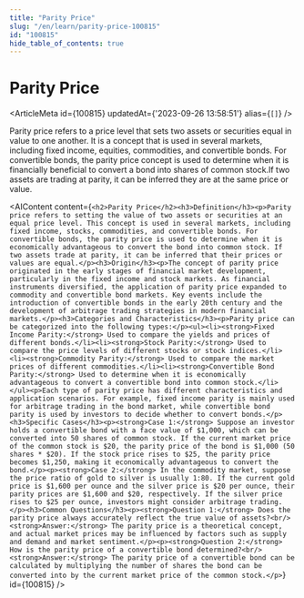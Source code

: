 ```yaml
---
title: "Parity Price"
slug: "/en/learn/parity-price-100815"
id: "100815"
hide_table_of_contents: true
---
```



# Parity Price

<ArticleMeta id={100815} updatedAt={'2023-09-26 13:58:51'} alias={`[]`} />
<div className='border-solid border-b border-t-0 my-4 border-[var(--ifm-color-gray-300)]' />

Parity price refers to a price level that sets two assets or securities equal in value to one another. It is a concept that is used in several markets, including fixed income, equities, commodities, and convertible bonds. For convertible bonds, the parity price concept is used to determine when it is financially beneficial to convert a bond into shares of common stock.If two assets are trading at parity, it can be inferred they are at the same price or value.

<AIContent content={`<h2>Parity Price</h2><h3>Definition</h3><p>Parity price refers to setting the value of two assets or securities at an equal price level. This concept is used in several markets, including fixed income, stocks, commodities, and convertible bonds. For convertible bonds, the parity price is used to determine when it is economically advantageous to convert the bond into common stock. If two assets trade at parity, it can be inferred that their prices or values are equal.</p><h3>Origin</h3><p>The concept of parity price originated in the early stages of financial market development, particularly in the fixed income and stock markets. As financial instruments diversified, the application of parity price expanded to commodity and convertible bond markets. Key events include the introduction of convertible bonds in the early 20th century and the development of arbitrage trading strategies in modern financial markets.</p><h3>Categories and Characteristics</h3><p>Parity price can be categorized into the following types:</p><ul><li><strong>Fixed Income Parity:</strong> Used to compare the yields and prices of different bonds.</li><li><strong>Stock Parity:</strong> Used to compare the price levels of different stocks or stock indices.</li><li><strong>Commodity Parity:</strong> Used to compare the market prices of different commodities.</li><li><strong>Convertible Bond Parity:</strong> Used to determine when it is economically advantageous to convert a convertible bond into common stock.</li></ul><p>Each type of parity price has different characteristics and application scenarios. For example, fixed income parity is mainly used for arbitrage trading in the bond market, while convertible bond parity is used by investors to decide whether to convert bonds.</p><h3>Specific Cases</h3><p><strong>Case 1:</strong> Suppose an investor holds a convertible bond with a face value of $1,000, which can be converted into 50 shares of common stock. If the current market price of the common stock is $20, the parity price of the bond is $1,000 (50 shares * $20). If the stock price rises to $25, the parity price becomes $1,250, making it economically advantageous to convert the bond.</p><p><strong>Case 2:</strong> In the commodity market, suppose the price ratio of gold to silver is usually 1:80. If the current gold price is $1,600 per ounce and the silver price is $20 per ounce, their parity prices are $1,600 and $20, respectively. If the silver price rises to $25 per ounce, investors might consider arbitrage trading.</p><h3>Common Questions</h3><p><strong>Question 1:</strong> Does the parity price always accurately reflect the true value of assets?<br/><strong>Answer:</strong> The parity price is a theoretical concept, and actual market prices may be influenced by factors such as supply and demand and market sentiment.</p><p><strong>Question 2:</strong> How is the parity price of a convertible bond determined?<br/><strong>Answer:</strong> The parity price of a convertible bond can be calculated by multiplying the number of shares the bond can be converted into by the current market price of the common stock.</p>`} id={100815} />
